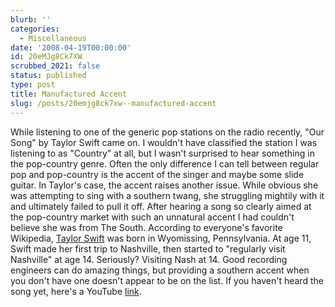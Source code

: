 ```yaml
---
blurb: ''
categories:
  - Miscellaneous
date: '2008-04-19T00:00:00'
id: 20eMJg8Ck7XW
scrubbed_2021: false
status: published
type: post
title: Manufactured Accent
slug: /posts/20emjg8ck7xw--manufactured-accent
---
```


While listening to one of the generic pop stations on the radio
recently, "Our Song" by Taylor Swift came on. I wouldn't have
classified the station I was listening to as "Country" at all, but
I wasn't surprised to hear something in the pop-country genre.
Often the only difference I can tell between regular pop and
pop-country is the accent of the singer and maybe some slide
guitar. In Taylor's case, the accent raises another issue. While
obvious she was attempting to sing with a southern twang, she
struggling mightily with it and ultimately failed to pull it off.
After hearing a song so clearly aimed at the pop-country market
with such an unnatural accent I had couldn't believe she was from
The South. According to everyone's favorite Wikipedia,
[Taylor Swift](http://en.wikipedia.org/wiki/Taylor_Swift) was born
in Wyomissing, Pennsylvania. At age 11, Swift made her first trip
to Nashville, then started to "regularly visit Nashville" at age
14. Seriously? Visiting Nash at 14. Good recording engineers can do
amazing things, but providing a southern accent when you don't have
one doesn't appear to be on the list. If you haven't heard the song
yet, here's a YouTube
[link](http://www.youtube.com/watch?v=G6s5cxBN8mA).
